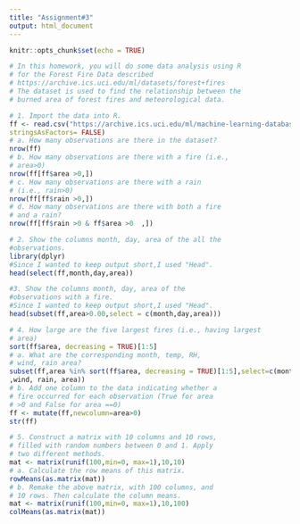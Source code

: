---
title: "Assignment#3"
output: html_document
---

```{r setup, include=FALSE}
knitr::opts_chunk$set(echo = TRUE)
```
```{r}

# In this homework, you will do some data analysis using R
# for the Forest Fire Data described
# https://archive.ics.uci.edu/ml/datasets/forest+fires
# The dataset is used to find the relationship between the
# burned area of forest fires and meteorological data.
```
```{r}
# 1. Import the data into R.
ff <- read.csv("https://archive.ics.uci.edu/ml/machine-learning-databases/forest-fires/forestfires.csv", header = TRUE, sep = ",",
stringsAsFactors= FALSE)
# a. How many observations are there in the dataset?
nrow(ff)
# b. How many observations are there with a fire (i.e.,
# area>0)
nrow(ff[ff$area >0,])
# c. How many observations are there with a rain
# (i.e., rain>0)
nrow(ff[ff$rain >0,])
# d. How many observations are there with both a fire
# and a rain?
nrow(ff[ff$rain >0 & ff$area >0  ,])


```
```{r}
# 2. Show the columns month, day, area of the all the
#observations.
library(dplyr)
#Since I wanted to keep output short,I used "Head".
head(select(ff,month,day,area))
```

```{r}
#3. Show the columns month, day, area of the
#observations with a fire.
#Since I wanted to keep output short,I used "Head".
head(subset(ff,area>0.00,select = c(month,day,area)))
```
```{r}
# 4. How large are the five largest fires (i.e., having largest
# area)
sort(ff$area, decreasing = TRUE)[1:5]
# a. What are the corresponding month, temp, RH,
# wind, rain area?
subset(ff,area %in% sort(ff$area, decreasing = TRUE)[1:5],select=c(month, temp, RH
,wind, rain, area))
# b. Add one column to the data indicating whether a
# fire occurred for each observation (True for area
# >0 and False for area ==0)
ff <- mutate(ff,newcolumn=area>0)
str(ff)
```

```{r}
# 5. Construct a matrix with 10 columns and 10 rows,
# filled with random numbers between 0 and 1. Apply
# two different methods.
mat <- matrix(runif(100,min=0, max=1),10,10)
# a. Calculate the row means of this matrix.
rowMeans(as.matrix(mat))
# b. Remake the above matrix, with 100 columns, and
# 10 rows. Then calculate the column means.
mat <- matrix(runif(100,min=0, max=1),10,100)
colMeans(as.matrix(mat))
```







